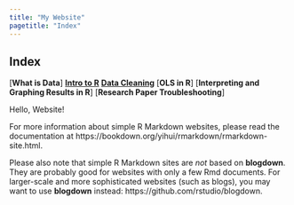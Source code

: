 ```yaml
---
title: "My Website"
pagetitle: "Index"
---
```


## Index 

[**What is Data**]
[**Intro to R**](lab2_basic_R_20.html)
[**Data Cleaning**](lab3_using_data_19.html)
[**OLS in R**]
[**Interpreting and Graphing Results in R**]
[**Research Paper Troubleshooting**]

Hello, Website!

For more information about simple R Markdown websites, please read the documentation at https://bookdown.org/yihui/rmarkdown/rmarkdown-site.html.

Please also note that simple R Markdown sites are _not_ based on **blogdown**. They are probably good for websites with only a few Rmd documents. For larger-scale and more sophisticated websites (such as blogs), you may want to use **blogdown** instead: https://github.com/rstudio/blogdown.
